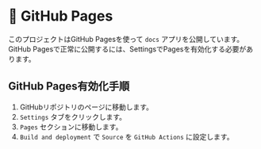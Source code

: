 
# 📖 GitHub Pages

このプロジェクトはGitHub Pagesを使って <LocalizedLink href="apps/sample-apps/docs">`docs`</LocalizedLink> アプリを公開しています。
GitHub Pagesで正常に公開するには、SettingsでPagesを有効化する必要があります。

## GitHub Pages有効化手順

1. GitHubリポジトリのページに移動します。
2. `Settings` タブをクリックします。
3. `Pages` セクションに移動します。
4. `Build and deployment` で `Source` を `GitHub Actions` に設定します。
